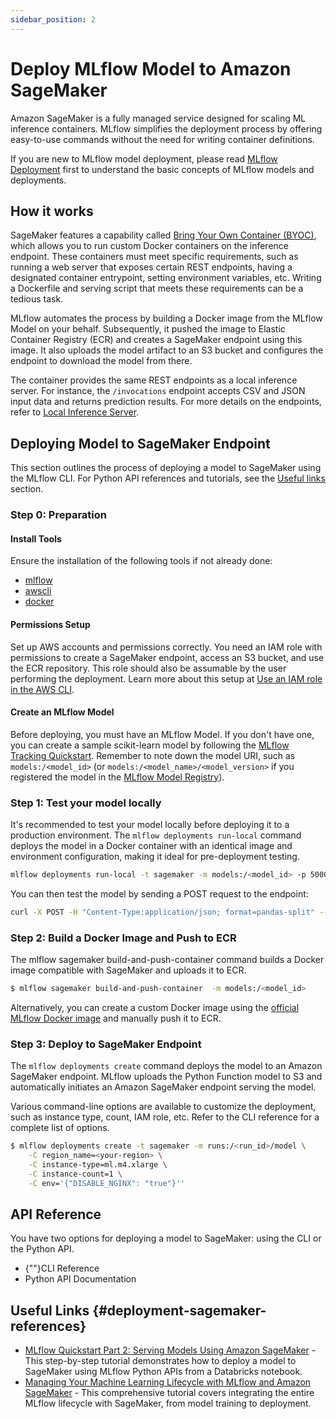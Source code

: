 ```yaml
---
sidebar_position: 2
---
```



# Deploy MLflow Model to Amazon SageMaker

Amazon SageMaker is a fully managed service designed for scaling ML inference containers.
MLflow simplifies the deployment process by offering easy-to-use commands without the need
for writing container definitions.

If you are new to MLflow model deployment, please read [MLflow Deployment](/ml/deployment)
first to understand the basic concepts of MLflow models and deployments.

## How it works

SageMaker features a capability called [Bring Your Own Container (BYOC)](https://docs.aws.amazon.com/sagemaker/latest/dg/model-monitor-byoc-containers.html),
which allows you to run custom Docker containers on the inference endpoint. These containers must meet specific requirements, such as running a web server
that exposes certain REST endpoints, having a designated container entrypoint, setting environment variables, etc. Writing a Dockerfile and serving script
that meets these requirements can be a tedious task.

MLflow automates the process by building a Docker image from the MLflow Model on your behalf. Subsequently, it pushed the image to Elastic Container Registry (ECR)
and creates a SageMaker endpoint using this image. It also uploads the model artifact to an S3 bucket and configures the endpoint to download the model from there.

The container provides the same REST endpoints as a local inference server. For instance, the `/invocations` endpoint accepts CSV and JSON input data and returns
prediction results. For more details on the endpoints, refer to [Local Inference Server](/ml/deployment/deploy-model-locally#local-inference-server-spec).

## Deploying Model to SageMaker Endpoint

This section outlines the process of deploying a model to SageMaker using the MLflow CLI. For Python API references and tutorials,
see the [Useful links](#deployment-sagemaker-references) section.

### Step 0: Preparation

#### Install Tools

Ensure the installation of the following tools if not already done:

- [mlflow](https://pypi.org/project/mlflow)
- [awscli](https://docs.aws.amazon.com/cli/latest/userguide/getting-started-install.html)
- [docker](https://docs.docker.com/get-docker)

#### Permissions Setup

Set up AWS accounts and permissions correctly. You need an IAM role with permissions to create a SageMaker endpoint, access an S3 bucket, and use the ECR repository.
This role should also be assumable by the user performing the deployment. Learn more about this setup at
[Use an IAM role in the AWS CLI](https://docs.aws.amazon.com/cli/latest/userguide/cli-configure-role.html).

#### Create an MLflow Model

Before deploying, you must have an MLflow Model. If you don't have one, you can create a sample scikit-learn model by following the [MLflow Tracking Quickstart](/ml/getting-started).
Remember to note down the model URI, such as `models:/<model_id>` (or `models:/<model_name>/<model_version>` if you registered the model in the
[MLflow Model Registry](/ml/model-registry)).

### Step 1: Test your model locally

It's recommended to test your model locally before deploying it to a production environment.
The <APILink fn="mlflow.sagemaker.run_local">`mlflow deployments run-local`</APILink> command deploys
the model in a Docker container with an identical image and environment configuration, making it ideal
for pre-deployment testing.

```bash
mlflow deployments run-local -t sagemaker -m models:/<model_id> -p 5000
```

You can then test the model by sending a POST request to the endpoint:

```bash
curl -X POST -H "Content-Type:application/json; format=pandas-split" --data '{"columns":["a","b"],"data":[[1,2]]}' http://localhost:5000/invocations
```

### Step 2: Build a Docker Image and Push to ECR

The <Link to="/api_reference/cli.html#mlflow-sagemaker-build-and-push-container" target="_blank">mlflow sagemaker build-and-push-container</Link>
command builds a Docker image compatible with SageMaker and uploads it to ECR.

```bash
$ mlflow sagemaker build-and-push-container  -m models:/<model_id>
```

Alternatively, you can create a custom Docker image using the
[official MLflow Docker image](/ml/docker) and manually push it to ECR.

### Step 3: Deploy to SageMaker Endpoint

The <APILink fn="mlflow.sagemaker.SageMakerDeploymentClient.create_deployment">`mlflow deployments create`</APILink>
command deploys the model to an Amazon SageMaker endpoint. MLflow uploads the Python Function model to S3 and automatically
initiates an Amazon SageMaker endpoint serving the model.

Various command-line options are available to customize the deployment, such as instance type, count, IAM role, etc.
Refer to the <Link to="/api_reference/cli.html#mlflow-sagemaker" target="_blank">CLI reference</Link> for a complete list of options.

```bash
$ mlflow deployments create -t sagemaker -m runs:/<run_id>/model \
    -C region_name=<your-region> \
    -C instance-type=ml.m4.xlarge \
    -C instance-count=1 \
    -C env='{"DISABLE_NGINX": "true"}''
```

## API Reference

You have two options for deploying a model to SageMaker: using the CLI or the Python API.

- {""}<Link to="/api_reference/cli.html#mlflow-sagemaker" target="_blank">CLI Reference</Link>
- <APILink fn="mlflow.sagemaker">Python API Documentation</APILink>

## Useful Links \{#deployment-sagemaker-references}

- [MLflow Quickstart Part 2: Serving Models Using Amazon SageMaker](https://docs.databricks.com/en/_extras/notebooks/source/mlflow/mlflow-quick-start-deployment-aws.html) -
  This step-by-step tutorial demonstrates how to deploy a model to SageMaker using MLflow Python APIs from a Databricks notebook.
- [Managing Your Machine Learning Lifecycle with MLflow and Amazon SageMaker](https://aws.amazon.com/blogs/machine-learning/managing-your-machine-learning-lifecycle-with-mlflow-and-amazon-sagemaker) -
  This comprehensive tutorial covers integrating the entire MLflow lifecycle with SageMaker, from model training to deployment.
